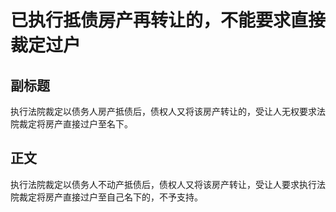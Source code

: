 # 已执行抵债房产再转让的，不能要求直接裁定过户
## 副标题
执行法院裁定以债务人房产抵债后，债权人又将该房产转让的，受让人无权要求法院裁定将房产直接过户至名下。
## 正文
执行法院裁定以债务人不动产抵债后，债权人又将该房产转让，受让人要求执行法院裁定将房产直接过户至自己名下的，不予支持。